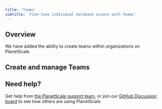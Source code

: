 ```yaml
---
title: 'Teams'
subtitle: 'Fine-tune individual database access with Teams'
---
```


## Overview

We have added the ability to create teams within organizations on PlanetScale.

## Create and manage Teams


## Need help?

Get help from [the PlanetScale support team](https://support.planetscale.com/), or join our [GitHub Discussion board](https://github.com/planetscale/discussion/discussions) to see how others are using PlanetScale.
